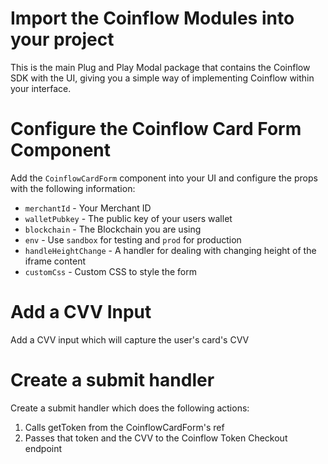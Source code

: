 
<Intro />
<Webpack5 />
<InstallCoinflow/>

<ContentBlock filePath="src/App.tsx" highlight="2-6">

# Import the Coinflow Modules into your project

This is the main Plug and Play Modal package that contains the Coinflow SDK with the UI, giving you a simple way of implementing Coinflow within your interface.

</ContentBlock>

<ContentBlock filePath="src/App.tsx" highlight="64-79">

# Configure the Coinflow Card Form Component

Add the `CoinflowCardForm` component into your UI and configure the props with the following information:

- `merchantId` - Your Merchant ID
- `walletPubkey` - The public key of your users wallet
- `blockchain` - The Blockchain you are using
- `env` - Use `sandbox` for testing and `prod` for production
- `handleHeightChange` - A handler for dealing with changing height of the iframe content
- `customCss` - Custom CSS to style the form

</ContentBlock>

<ContentBlock filePath="src/App.tsx" highlight="82-86">

# Add a CVV Input

Add a CVV input which will capture the user's card's CVV

</ContentBlock>

<ContentBlock filePath="src/App.tsx" highlight="21-55">

# Create a submit handler

Create a submit handler which does the following actions:
1. Calls getToken from the CoinflowCardForm's ref
2. Passes that token and the CVV to the Coinflow Token Checkout endpoint

</ContentBlock>
